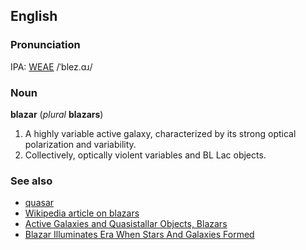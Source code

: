 ==English==
===Pronunciation===
IPA: [[WEAE]] /ˈblez.ɑɹ/

===Noun===
'''blazar''' (''plural'' '''blazars''')

# A highly variable active galaxy, characterized by its strong optical polarization and variability.
# Collectively, optically violent variables and BL Lac objects.

===See also===
*[[quasar]]
*[[w:Blazar|Wikipedia article on blazars]]
*[http://nedwww.ipac.caltech.edu/level5/Glossary/Essay_antnucci.html Active Galaxies and Quasistallar Objects, Blazars]
*[http://www.spacedaily.com/news/cosmology-04o.html Blazar Illuminates Era When Stars And Galaxies Formed]